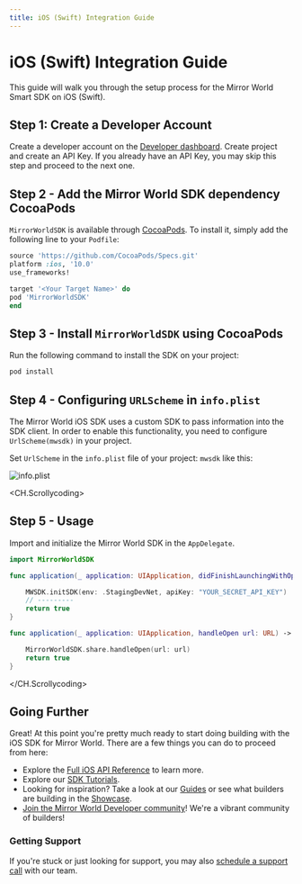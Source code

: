 ```yaml
---
title: iOS (Swift) Integration Guide
---
```


# iOS (Swift) Integration Guide

This guide will walk you through the setup process for the Mirror World Smart SDK on iOS (Swift).

## Step 1: Create a Developer Account
Create a developer account on the [Developer dashboard](https://app.mirrorworld.fun). Create project and create an API Key. If you already have an API Key, you may skip this step and proceed to the next one.

## Step 2 - Add the Mirror World SDK dependency CocoaPods

`MirrorWorldSDK` is available through [CocoaPods](https://cocoapods.org). To install
it, simply add the following line to your `Podfile`:

```ruby Podfile
source 'https://github.com/CocoaPods/Specs.git'
platform :ios, '10.0'
use_frameworks!

target '<Your Target Name>' do
pod 'MirrorWorldSDK'
end

```
## Step 3 - Install `MirrorWorldSDK` using CocoaPods
Run the following command to install the SDK on your project:

```sh
pod install
```

## Step 4 - Configuring `URLScheme` in `info.plist`
The Mirror World iOS SDK uses a custom SDK to pass information into the SDK client. In order to enable this
functionality, you need to configure `UrlScheme(mwsdk)` in your project.

Set `UrlScheme` in the `info.plist` file of your project: `mwsdk` like this:

![`info.plist`](https://github.com/mirrorworld-universe/mirrorworld-sdk-ios/blob/master/Example/MirrorWorldSDK/infoplist-UrlScheme-desc.png?raw=true)

<CH.Scrollycoding>

  ## Step 5 - Usage

  Import and initialize the Mirror World SDK in the `AppDelegate`.

  ```swift AppDelegate.swift
  import MirrorWorldSDK

  func application(_ application: UIApplication, didFinishLaunchingWithOptions launchOptions: [UIApplicationLaunchOptionsKey: Any]?) -> Bool {

      MWSDK.initSDK(env: .StagingDevNet, apiKey: "YOUR_SECRET_API_KEY")
      // ---------
      return true
  }

  func application(_ application: UIApplication, handleOpen url: URL) -> Bool {

      MirrorWorldSDK.share.handleOpen(url: url)
      return true
  }

  ```

</CH.Scrollycoding>

## Going Further
Great! At this point you're pretty much ready to start doing building with the
iOS SDK for Mirror World. There are a few things you can do to proceed from here:

- Explore the [Full iOS API Reference](/api-reference/ios) to learn more.
- Explore our [SDK Tutorials](/tutorials).
- Looking for inspiration? Take a look at our [Guides](/guides) or see what builders are building in the [Showcase](/showcase).
- [Join the Mirror World Developer community](https://mirrorworld.fun/discord)! We're a vibrant community of builders!


### Getting Support
If you're stuck or just looking for support, you may also [schedule a support call](https://mirrorworld.fun/support) with our team.